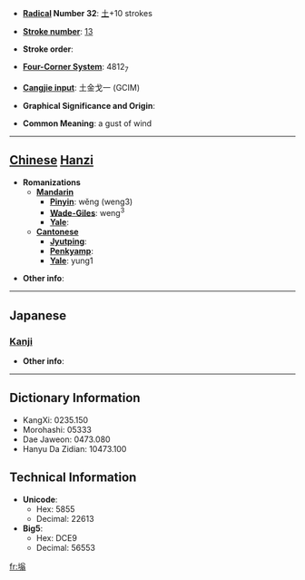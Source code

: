 * '''[[Wiktionary:Chinese radical index| Radical]] Number 32''': [[Wiktionary:Chinese radical index 土|土]]+10 strokes

* '''[[Wiktionary:Chinese total strokes index|Stroke number]]''': [[Wiktionary:Chinese total strokes index 13|13]]

* '''Stroke order''': 

* '''[[Wiktionary:Chinese four corner index|Four-Corner System]]''': 4812<sub>7</sub>

* '''[[Wiktionary:Chinese Cangjie index|Cangjie input]]''': 土金戈一 (GCIM)

* '''Graphical Significance and Origin''': 

* '''Common Meaning''': a gust of wind

----

== [[Chinese]] [[Hanzi]] ==

* '''Romanizations'''
** '''[[Mandarin]]'''
*** '''[[Pinyin]]''': wěng (weng3)
*** '''[[Wade-Giles]]''': weng<sup>3</sup>
*** '''[[Yale]]''': 
** '''[[Cantonese]]'''
*** '''[[Jyutping]]''':
*** '''[[Penkyamp]]''': 
*** '''[[Yale]]''': yung1

* '''Other info''': 

----

==Japanese==
===[[Kanji]]===
{{kanji|on readings=[[おう]] (ō), [[お]] (o)
|kun readings=[[ちり]] (chiri)
}}

* '''Other info''':  

----

== Dictionary Information ==

* KangXi: 0235.150
* Morohashi: 05333
* Dae Jaweon: 0473.080
* Hanyu Da Zidian: 10473.100

== Technical Information ==

* '''Unicode''':
** Hex: 5855
** Decimal: 22613
* '''Big5''':
** Hex: DCE9
** Decimal: 56553

[[fr:塕]]